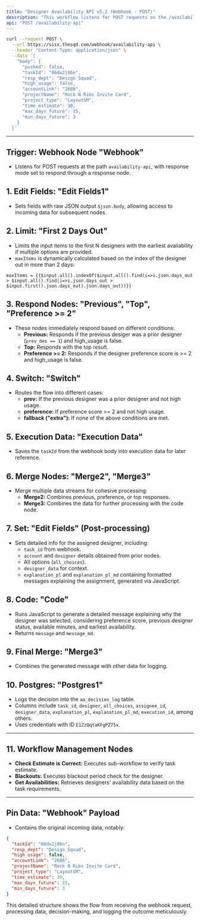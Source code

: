 ```yaml
---
title: "Designer Availability API v5.2 (Webhook - POST)"
description: "This workflow listens for POST requests on the /availability-api endpoint, processes incoming availability data, filters and prioritizes designer options based on defined rules, and logs the decision details into a Postgres database."
api: "POST /availability-api"
---
```


<Card title="Designer Availability API v5.2" icon="link" href="https://sisx.thesqd.com/workflow/LMWH3l3IaJmoIyRQ" arrow="true" cta="Click here"></Card>

<RequestExample>

```bash Request
curl --request POST \
  --url https://sisx.thesqd.com/webhook/availability-api \
  --header "Content-Type: application/json" \
  --data '{
    "body": {
      "pushed": false,
      "taskId": "86dx2j86n",
      "resp_dept": "Design Squad",
      "high_usage": false,
      "accountLink": "2686",
      "projectName": "Rock N Ribs Invite Card",
      "project_type": "LayoutSM",
      "time_estimate": 30,
      "max_days_future": 15,
      "min_days_future": 3
    }
  }'
```

</RequestExample>

---

## Trigger: Webhook Node "Webhook"
- Listens for POST requests at the path `availability-api`, with response mode set to respond through a response node.

## 1. Edit Fields: "Edit Fields1"
- Sets fields with raw JSON output `$json.body`, allowing access to incoming data for subsequent nodes.

## 2. Limit: "First 2 Days Out"
- Limits the input items to the first N designers with the earliest availability if multiple options are provided.
- `maxItems` is dynamically calculated based on the index of the designer out in more than 2 days: 
```plaintext
maxItems = {{$input.all().indexOf($input.all().find(i=>i.json.days_out > $input.all().find(i=>i.json.days_out >  $input.first().json.days_out).json.days_out))}}
```

## 3. Respond Nodes: "Previous", "Top", "Preference >= 2"
- These nodes immediately respond based on different conditions:
  - **Previous:** Responds if the previous desiger was a prior designer (`prev_des == 1`) and high_usage is false.
  - **Top:** Responds with the top result.
  - **Preference >= 2:** Responds if the designer preference score is >= 2 and high_usage is false.

## 4. Switch: "Switch"
- Routes the flow into different cases:
  - **prev:** If the previous designer was a prior designer and not high usage.
  - **preference:** If preference score >= 2 and not high usage.
  - **fallback ("extra"):** If none of the above conditions are met.

## 5. Execution Data: "Execution Data"
- Saves the `taskId` from the webhook body into execution data for later reference.

## 6. Merge Nodes: "Merge2", "Merge3"
- Merge multiple data streams for cohesive processing:
  - **Merge2:** Combines previous, preference, or top responses.
  - **Merge3:** Combines the data for further processing with the code node.

## 7. Set: "Edit Fields" (Post-processing)
- Sets detailed info for the assigned designer, including:
  - `task_id` from webhook.
  - `account` and `designer` details obtained from prior nodes.
  - All options (`all_choices`).
  - `designer_data` for context.
  - `explanation_pl` and `explanation_pl_md` containing formatted messages explaining the assignment, generated via JavaScript.

## 8. Code: "Code"
- Runs JavaScript to generate a detailed message explaining why the designer was selected, considering preference score, previous designer status, available minutes, and earliest availability.
- Returns `message` and `message_md`.

## 9. Final Merge: "Merge3"
- Combines the generated message with other data for logging.

## 10. Postgres: "Postgres1"
- Logs the decision into the `aa_decision_log` table.
- Columns include `task_id`, `designer`, `all_choices`, `assignee_id`, `designer_data`, `explanation_pl`, `explanation_pl_md`, `execution_id`, among others.
- Uses credentials with ID `E1ZzQqtaKFgPZ75x`.

---

## 11. Workflow Management Nodes
- **Check Estimate is Correct:** Executes sub-workflow to verify task estimate.
- **Blackouts:** Executes blackout period check for the designer.
- **Get Availabilities:** Retrieves designers' availability data based on the task requirements.

---

## Pin Data: "Webhook" Payload
- Contains the original incoming data, notably:
```json
{
  "taskId": "86dx2j86n",
  "resp_dept": "Design Squad",
  "high_usage": false,
  "accountLink": "2686",
  "projectName": "Rock N Ribs Invite Card",
  "project_type": "LayoutSM",
  "time_estimate": 30,
  "max_days_future": 15,
  "min_days_future": 3
}
```

This detailed structure shows the flow from receiving the webhook request, processing data, decision-making, and logging the outcome meticulously.